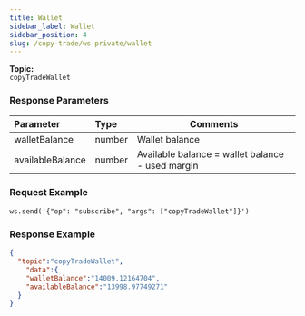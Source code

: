 ```yaml
---
title: Wallet
sidebar_label: Wallet
sidebar_position: 4
slug: /copy-trade/ws-private/wallet
---
```



**Topic:**<br/>
`copyTradeWallet`

### Response Parameters
| Parameter | Type | Comments|
|:----- |:-----|----- |
|walletBalance |number |Wallet balance |
|availableBalance |number |Available balance = wallet balance - used margin |

### Request Example

```http
ws.send('{"op": "subscribe", "args": ["copyTradeWallet"]}')
```

### Response Example

```json
{
  "topic":"copyTradeWallet",
    "data":{
    "walletBalance":"14009.12164704",
    "availableBalance":"13998.97749271"
  }
}
```
